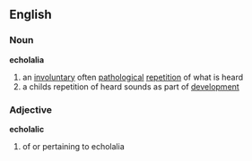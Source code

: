 == English ==
=== Noun ===
'''echolalia'''
# an [[involuntary]] often [[pathological]] [[repetition]] of what is heard
# a childs repetition of heard sounds as part of [[development]]

=== Adjective ===
'''echolalic'''
# of or pertaining to echolalia